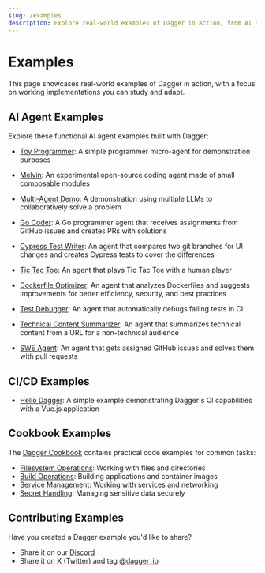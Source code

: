 ```yaml
---
slug: /examples
description: Explore real-world examples of Dagger in action, from AI agents to CI/CD implementations.
---
```


# Examples

This page showcases real-world examples of Dagger in action, with a focus on working implementations you can study and adapt.

## AI Agent Examples

Explore these functional AI agent examples built with Dagger:

- [Toy Programmer](https://github.com/shykes/toy-programmer): A simple programmer micro-agent for demonstration purposes

- [Melvin](https://github.com/dagger/agents/tree/main/melvin): An experimental open-source coding agent made of small composable modules

- [Multi-Agent Demo](https://github.com/kpenfound/agents/tree/main/multiagent-demo): A demonstration using multiple LLMs to collaboratively solve a problem

- [Go Coder](https://github.com/kpenfound/agents/tree/main/go-coder): A Go programmer agent that receives assignments from GitHub issues and creates PRs with solutions

- [Cypress Test Writer](https://github.com/jpadams/cypress-test-writer): An agent that compares two git branches for UI changes and creates Cypress tests to cover the differences

- [Tic Tac Toe](https://github.com/kpenfound/agents/tree/main/tictactoe): An agent that plays Tic Tac Toe with a human player

- [Dockerfile Optimizer](https://github.com/samalba/agents/tree/main/dockerfile-optimizer): An agent that analyzes Dockerfiles and suggests improvements for better efficiency, security, and best practices

- [Test Debugger](https://github.com/kpenfound/greetings-api/blob/main/DEBUGGER_AGENT.md): An agent that automatically debugs failing tests in CI

- [Technical Content Summarizer](https://github.com/jasonmccallister/technical-content-summarizer): An agent that summarizes technical content from a URL for a non-technical audience

- [SWE Agent](https://github.com/kpenfound/greetings-api/blob/main/SWE_AGENT.md): An agent that gets assigned GitHub issues and solves them with pull requests

## CI/CD Examples

- [Hello Dagger](https://github.com/dagger/hello-dagger): A simple example demonstrating Dagger's CI capabilities with a Vue.js application

## Cookbook Examples

The [Dagger Cookbook](/cookbook) contains practical code examples for common tasks:

- [Filesystem Operations](/cookbook#filesystem): Working with files and directories
- [Build Operations](/cookbook#builds): Building applications and container images
- [Service Management](/cookbook#services): Working with services and networking
- [Secret Handling](/cookbook#secrets): Managing sensitive data securely

## Contributing Examples

Have you created a Dagger example you'd like to share?

- Share it on our [Discord](https://discord.gg/dagger-io)
- Share it on X (Twitter) and tag [@dagger_io](https://twitter.com/dagger_io)
